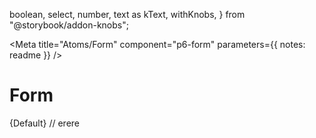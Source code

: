   boolean,
  select,
  number,
  text as kText,
  withKnobs,
} from "@storybook/addon-knobs";

<Meta title="Atoms/Form" component="p6-form" parameters={{ notes: readme }} />

# Form

<Preview>
  <Story
    name="Sample2"
    height="256px"
    parameters={{ docs: { source: { code: "ok boomer" } } }}
  >
    {Default}
    // erere
  </Story>
</Preview>
